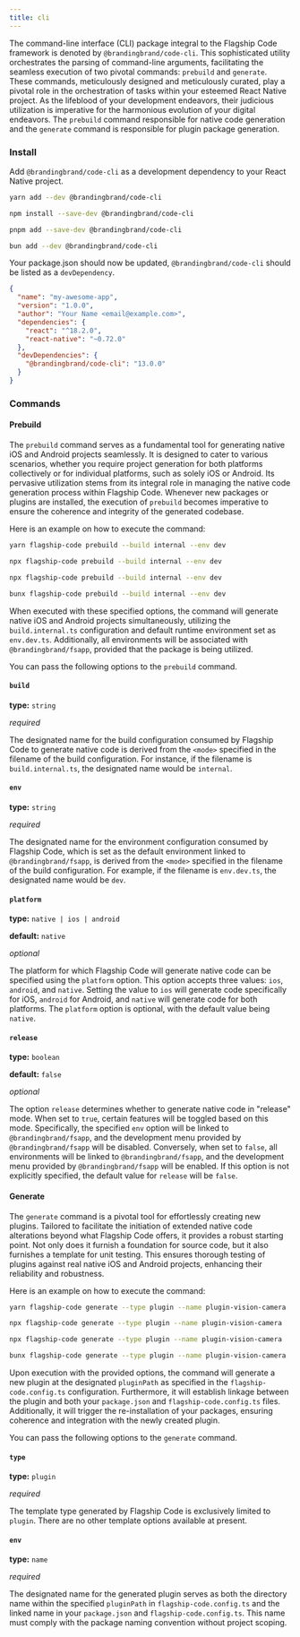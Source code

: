 ```yaml
---
title: cli
---
```


The command-line interface (CLI) package integral to the Flagship Code framework is denoted by `@brandingbrand/code-cli`. This sophisticated utility orchestrates the parsing of command-line arguments, facilitating the seamless execution of two pivotal commands: `prebuild` and `generate`. These commands, meticulously designed and meticulously curated, play a pivotal role in the orchestration of tasks within your esteemed React Native project. As the lifeblood of your development endeavors, their judicious utilization is imperative for the harmonious evolution of your digital endeavors. The `prebuild` command responsible for native code generation and the `generate` command is responsible for plugin package generation.

### Install

Add `@brandingbrand/code-cli` as a development dependency to your React Native project.


<Tabs>
<TabItem label="yarn">

```sh
yarn add --dev @brandingbrand/code-cli
```

</TabItem>
<TabItem label="npm">

```sh
npm install --save-dev @brandingbrand/code-cli
```

</TabItem>
<TabItem label="pnpm">

```sh
pnpm add --save-dev @brandingbrand/code-cli
```

</TabItem>
<TabItem label="bun">

```sh
bun add --dev @brandingbrand/code-cli
```

</TabItem>
</Tabs>

Your package.json should now be updated, `@brandingbrand/code-cli` should be listed as a `devDependency`.

```json title="package.json" ins={10}
{
  "name": "my-awesome-app",
  "version": "1.0.0",
  "author": "Your Name <email@example.com>",
  "dependencies": {
    "react": "^18.2.0",
    "react-native": "~0.72.0"
  },
  "devDependencies": {
    "@brandingbrand/code-cli": "13.0.0"
  }
}
```

### Commands

#### Prebuild

The `prebuild` command serves as a fundamental tool for generating native iOS and Android projects seamlessly. It is designed to cater to various scenarios, whether you require project generation for both platforms collectively or for individual platforms, such as solely iOS or Android. Its pervasive utilization stems from its integral role in managing the native code generation process within Flagship Code. Whenever new packages or plugins are installed, the execution of `prebuild` becomes imperative to ensure the coherence and integrity of the generated codebase.

Here is an example on how to execute the command:

<Tabs>
<TabItem label="yarn">

```sh
yarn flagship-code prebuild --build internal --env dev
```

</TabItem>
<TabItem label="npm">

```sh
npx flagship-code prebuild --build internal --env dev
```

</TabItem>
<TabItem label="pnpm">

```sh
npx flagship-code prebuild --build internal --env dev
```

</TabItem>
<TabItem label="bun">

```sh
bunx flagship-code prebuild --build internal --env dev
```

</TabItem>
</Tabs>

When executed with these specified options, the command will generate native iOS and Android projects simultaneously, utilizing the `build.internal.ts` configuration and default runtime environment set as `env.dev.ts`. Additionally, all environments will be associated with `@brandingbrand/fsapp`, provided that the package is being utilized.

You can pass the following options to the `prebuild` command.

#### `build`

**type:** `string`

_required_

The designated name for the build configuration consumed by Flagship Code to generate native code is derived from the `<mode>` specified in the filename of the build configuration. For instance, if the filename is `build.internal.ts`, the designated name would be `internal`.

#### `env`

**type:** `string`

_required_

The designated name for the environment configuration consumed by Flagship Code, which is set as the default environment linked to `@brandingbrand/fsapp`, is derived from the `<mode>` specified in the filename of the build configuration. For example, if the filename is `env.dev.ts`, the designated name would be `dev`.

#### `platform`

**type:** `native | ios | android`

**default:** `native`

_optional_

The platform for which Flagship Code will generate native code can be specified using the `platform` option. This option accepts three values: `ios`, `android`, and `native`. Setting the value to `ios` will generate code specifically for iOS, `android` for Android, and `native` will generate code for both platforms. The `platform` option is optional, with the default value being `native`.

#### `release`

**type:** `boolean`

**default:** `false`

_optional_

The option `release` determines whether to generate native code in "release" mode. When set to `true`, certain features will be toggled based on this mode. Specifically, the specified `env` option will be linked to `@brandingbrand/fsapp`, and the development menu provided by `@brandingbrand/fsapp` will be disabled. Conversely, when set to `false`, all environments will be linked to `@brandingbrand/fsapp`, and the development menu provided by `@brandingbrand/fsapp` will be enabled. If this option is not explicitly specified, the default value for `release` will be `false`.

#### Generate

The `generate` command is a pivotal tool for effortlessly creating new plugins. Tailored to facilitate the initiation of extended native code alterations beyond what Flagship Code offers, it provides a robust starting point. Not only does it furnish a foundation for source code, but it also furnishes a template for unit testing. This ensures thorough testing of plugins against real native iOS and Android projects, enhancing their reliability and robustness.

Here is an example on how to execute the command:

<Tabs>
<TabItem label="yarn">

```sh
yarn flagship-code generate --type plugin --name plugin-vision-camera
```

</TabItem>
<TabItem label="npm">

```sh
npx flagship-code generate --type plugin --name plugin-vision-camera
```

</TabItem>
<TabItem label="pnpm">

```sh
npx flagship-code generate --type plugin --name plugin-vision-camera
```

</TabItem>
<TabItem label="bun">

```sh
bunx flagship-code generate --type plugin --name plugin-vision-camera
```

</TabItem>
</Tabs>

Upon execution with the provided options, the command will generate a new plugin at the designated `pluginPath` as specified in the `flagship-code.config.ts` configuration. Furthermore, it will establish linkage between the plugin and both your `package.json` and `flagship-code.config.ts` files. Additionally, it will trigger the re-installation of your packages, ensuring coherence and integration with the newly created plugin.

You can pass the following options to the `generate` command.

#### `type`

**type:** `plugin`

_required_

The template type generated by Flagship Code is exclusively limited to `plugin`. There are no other template options available at present.

#### `env`

**type:** `name`

_required_

The designated name for the generated plugin serves as both the directory name within the specified `pluginPath` in `flagship-code.config.ts` and the linked name in your `package.json` and `flagship-code.config.ts`. This name must comply with the package naming convention without project scoping.
